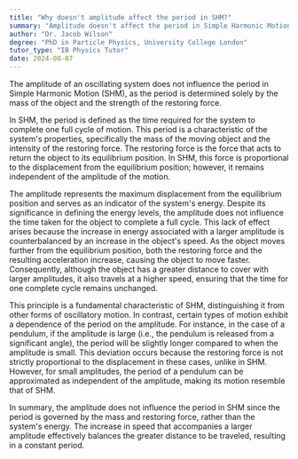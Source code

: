 ```yaml
---
title: "Why doesn't amplitude affect the period in SHM?"
summary: "Amplitude doesn't affect the period in Simple Harmonic Motion (SHM) because the period depends solely on the mass and restoring force."
author: "Dr. Jacob Wilson"
degree: "PhD in Particle Physics, University College London"
tutor_type: "IB Physics Tutor"
date: 2024-08-07
---
```


The amplitude of an oscillating system does not influence the period in Simple Harmonic Motion (SHM), as the period is determined solely by the mass of the object and the strength of the restoring force.

In SHM, the period is defined as the time required for the system to complete one full cycle of motion. This period is a characteristic of the system's properties, specifically the mass of the moving object and the intensity of the restoring force. The restoring force is the force that acts to return the object to its equilibrium position. In SHM, this force is proportional to the displacement from the equilibrium position; however, it remains independent of the amplitude of the motion.

The amplitude represents the maximum displacement from the equilibrium position and serves as an indicator of the system's energy. Despite its significance in defining the energy levels, the amplitude does not influence the time taken for the object to complete a full cycle. This lack of effect arises because the increase in energy associated with a larger amplitude is counterbalanced by an increase in the object's speed. As the object moves further from the equilibrium position, both the restoring force and the resulting acceleration increase, causing the object to move faster. Consequently, although the object has a greater distance to cover with larger amplitudes, it also travels at a higher speed, ensuring that the time for one complete cycle remains unchanged.

This principle is a fundamental characteristic of SHM, distinguishing it from other forms of oscillatory motion. In contrast, certain types of motion exhibit a dependence of the period on the amplitude. For instance, in the case of a pendulum, if the amplitude is large (i.e., the pendulum is released from a significant angle), the period will be slightly longer compared to when the amplitude is small. This deviation occurs because the restoring force is not strictly proportional to the displacement in these cases, unlike in SHM. However, for small amplitudes, the period of a pendulum can be approximated as independent of the amplitude, making its motion resemble that of SHM.

In summary, the amplitude does not influence the period in SHM since the period is governed by the mass and restoring force, rather than the system's energy. The increase in speed that accompanies a larger amplitude effectively balances the greater distance to be traveled, resulting in a constant period.
    